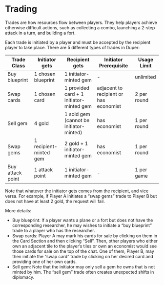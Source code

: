 # Trading

Trades are how resources flow between players. They help players achieve otherwise difficult actions, such as collecting a combo, launching a 2-step attack in a turn, and building a fort.

Each trade is initiated by a player and must be accepted by the recipient player to take place. There are 5 different types of trades in Duper:

| Trade Class      | Initiator gets         | Recipient gets                           | Initiator Prerequisite                 | Usage Limit |
| ---------------- | ---------------------- | ---------------------------------------- | -------------------------------------- | ----------- |
| Buy blueprint    | 1 chosen blueprint     | 1 initiator-minted gem                   | -                                      | unlimited   |
| Swap cards       | 1 chosen card          | 1 provided card + 1 initiator-minted gem | adjacent to recipient or has economist | 2 per round |
| Sell gem         | 4 gold                 | 1 sold gem (cannot be initiator-minted)  | has economist                          | 1 per round |
| Swap gems        | 1 recipient-minted gem | 2 gold + 1 initiator-minted gem          | has economist                          | 1 per round |
| Buy attack point | 1 attack point         | 1 initiator-minted gem                   | -                                      | 1 per game  |

Note that whatever the initiator gets comes from the recipient, and vice versa. For example, if Player A initiates a “swap gems” trade to Player B but does not have at least 2 gold, the request will fail.

More details:

- Buy blueprint: If a player wants a plane or a fort but does not have the corresponding researcher, he may wishes to initiate a “buy blueprint” trade to a player who has the researcher.
- Swap cards: Player A may mark his cards for sale by clicking on them in the Card Section and then clicking “Sell”. Then, other players who either own an adjacent tile to the player’s tiles or own an economist would see those cards for sale on the top of the chat. One of them, Player B, may then initiate the “swap card” trade by clicking on her desired card and providing one of her own cards.
- Sell gem: Note that the initiator may only sell a gem he owns that is not minted by him. The “sell gem” trade often creates unexpected shifts in diplomacy.
